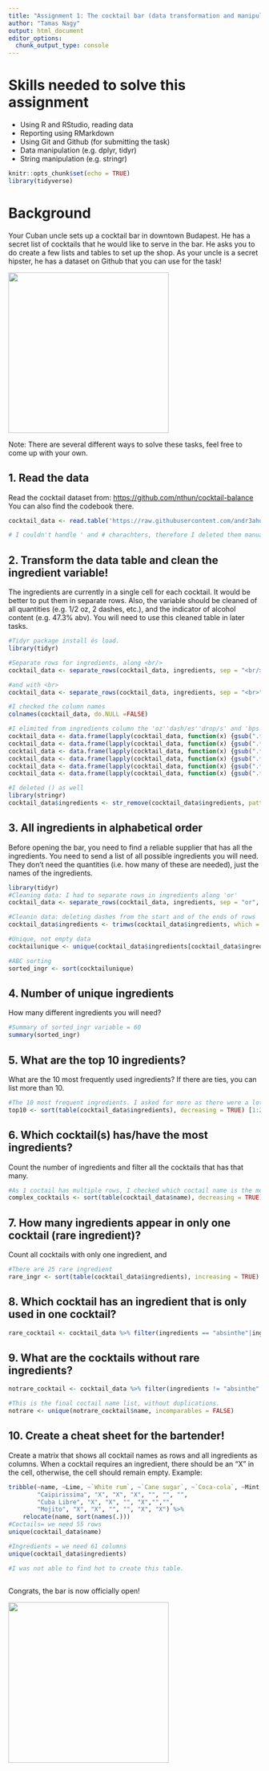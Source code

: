 ```yaml
---
title: "Assignment 1: The cocktail bar (data transformation and manipulation)"
author: "Tamas Nagy"
output: html_document
editor_options: 
  chunk_output_type: console
---
```


# Skills needed to solve this assignment

-   Using R and RStudio, reading data
-   Reporting using RMarkdown
-   Using Git and Github (for submitting the task)
-   Data manipulation (e.g. dplyr, tidyr)
-   String manipulation (e.g. stringr)

```r
knitr::opts_chunk$set(echo = TRUE)
library(tidyverse)
```

# Background

Your Cuban uncle sets up a cocktail bar in downtown Budapest. He has a secret list of cocktails that he would like to serve in the bar. He asks you to do create a few lists and tables to set up the shop. As your uncle is a secret hipster, he has a dataset on Github that you can use for the task!

![](https://media1.tenor.com/images/57a519cffd0ad4693be3b9c94b211540/tenor.gif?itemid=5195211){width="320"}

Note: There are several different ways to solve these tasks, feel free to come up with your own.

## 1. Read the data

Read the cocktail dataset from: <https://github.com/nthun/cocktail-balance> You can also find the codebook there.

```r
cocktail_data <- read.table('https://raw.githubusercontent.com/andr3ahor/r_data_analysis_2122_fall/master/data/cocktail_data.tsv', header = TRUE, sep = "\t")

# I couldn't handle ' and # charachters, therefore I deleted them manually from the original file.
```

## 2. Transform the data table and clean the ingredient variable!

The ingredients are currently in a single cell for each cocktail. It would be better to put them in separate rows. Also, the variable should be cleaned of all quantities (e.g. 1/2 oz, 2 dashes, etc.), and the indicator of alcohol content (e.g. 47.3% abv). You will need to use this cleaned table in later tasks.

```r
#Tidyr package install és load.
library(tidyr)

#Separate rows for ingredients, along <br/> 
cocktail_data <- separate_rows(cocktail_data, ingredients, sep = "<br/>", convert = FALSE)

#and with <br> 
cocktail_data <- separate_rows(cocktail_data, ingredients, sep = "<br>", convert = FALSE) 

#I checked the column names
colnames(cocktail_data, do.NULL =FALSE)

#I elimited from ingredients column the 'oz''dash/es''drop/s' and 'bps' 
cocktail_data <- data.frame(lapply(cocktail_data, function(x) {gsub(".*oz ", "", x)}))
cocktail_data <- data.frame(lapply(cocktail_data, function(x) {gsub(".*drop ", "", x)}))
cocktail_data <- data.frame(lapply(cocktail_data, function(x) {gsub(".*drops ", "", x)}))
cocktail_data <- data.frame(lapply(cocktail_data, function(x) {gsub(".*dash ", "", x)}))
cocktail_data <- data.frame(lapply(cocktail_data, function(x) {gsub(".*dashes ", "", x)}))
cocktail_data <- data.frame(lapply(cocktail_data, function(x) {gsub(".*bsp ", "", x)}))

#I deleted () as well
library(stringr)
cocktail_data$ingredients <- str_remove(cocktail_data$ingredients, pattern = "\\(.*")
```

## 3. All ingredients in alphabetical order

Before opening the bar, you need to find a reliable supplier that has all the ingredients. You need to send a list of all possible ingredients you will need. They don't need the quantities (i.e. how many of these are needed), just the names of the ingredients.

```r
library(tidyr)
#Cleaning data: I had to separate rows in ingredients along 'or' 
cocktail_data <- separate_rows(cocktail_data, ingredients, sep = "or", convert = FALSE)

#Cleanin data: deleting dashes from the start and of the ends of rows 
cocktail_data$ingredients <- trimws(cocktail_data$ingredients, which = c("both"))

#Unique, not empty data
cocktailunique <- unique(cocktail_data$ingredients[cocktail_data$ingredients != ""])

#ABC sorting
sorted_ingr <- sort(cocktailunique)


```

## 4. Number of unique ingredients

How many different ingredients you will need?

```r
#Summary of sorted_ingr variable = 60
summary(sorted_ingr)

```

## 5. What are the top 10 ingredients?

What are the 10 most frequently used ingredients? If there are ties, you can list more than 10.

```r
#The 10 most frequent ingredients. I asked for more as there were a lot of ties.
top10 <- sort(table(cocktail_data$ingredients), decreasing = TRUE) [1:25]
```

## 6. Which cocktail(s) has/have the most ingredients?

Count the number of ingredients and filter all the cocktails that has that many.

```r
#As 1 coctail has multiple rows, I checked which coctail name is the most frequent. I found 6 equally frequent name, these have the most ingredients.
complex_cocktails <- sort(table(cocktail_data$name), decreasing = TRUE) [1:6]
```

## 7. How many ingredients appear in only one cocktail (rare ingredient)?

Count all cocktails with only one ingredient, and

```r
#There are 25 rare ingredient 
rare_ingr <- sort(table(cocktail_data$ingredients), increasing = TRUE) [1:28]
```

## 8. Which cocktail has an ingredient that is only used in one cocktail?

```r
rare_cocktail <- cocktail_data %>% filter(ingredients == "absinthe"|ingredients =="Absolut Citron vodka" |ingredients =="agar-clarified grapefruit juice" |ingredients =="Amer Picon" |ingredients =="centrifuge-clarified grapefruit juice" |ingredients == "Cherry Herring" |ingredients =="cranberry juice" |ingredients =="crem de violette" |ingredients =="Demerara syrup" |ingredients =="Dolin dry vermouth" |ingredients =="Drambuie" |ingredients =="Fernet Branca" |ingredients =="heavy cream" |ingredients =="Hellfire bitters" |ingredients =="Lairds Applejack Bottled in Bond" |ingredients =="Old Tom gin" |ingredients =="pisco" |ingredients =="quinine simple syrup" |ingredients =="saline" |ingredients =="simple" |ingredients == "sloe gin" |ingredients =="sugard 80-proof rum" |ingredients =="sugared 100-proof rye" |ingredients =="white crÂŹme de cacao" |ingredients =="white mezcal" |ingredients =="ange juice" |ingredients =="apple brandy" |ingredients =="blanco tequila")
```

## 9. What are the cocktails without rare ingredients?

```r
notrare_cocktail <- cocktail_data %>% filter(ingredients != "absinthe"|ingredients !="Absolut Citron vodka" |ingredients !="agar-clarified grapefruit juice" |ingredients !="Amer Picon" |ingredients !="centrifuge-clarified grapefruit juice" |ingredients != "Cherry Herring" |ingredients !="cranberry juice" |ingredients !="crem de violette" |ingredients !="Demerara syrup" |ingredients !="Dolin dry vermouth" |ingredients !="Drambuie" |ingredients !="Fernet Branca" |ingredients !="heavy cream" |ingredients !="Hellfire bitters" |ingredients !="Lairds Applejack Bottled in Bond" |ingredients !="Old Tom gin" |ingredients !="pisco" |ingredients !="quinine simple syrup" |ingredients !="saline" |ingredients !="simple" |ingredients != "sloe gin" |ingredients !="sugard 80-proof rum" |ingredients !="sugared 100-proof rye" |ingredients !="white crÂŹme de cacao" |ingredients !="white mezcal" |ingredients !="ange juice" |ingredients !="apple brandy" |ingredients !="blanco tequila")

#This is the final coctail name list, without duplications. 
notrare <- unique(notrare_cocktail$name, incomparables = FALSE)
```

## 10. Create a cheat sheet for the bartender!

Create a matrix that shows all cocktail names as rows and all ingredients as columns. When a cocktail requires an ingredient, there should be an "X" in the cell, otherwise, the cell should remain empty. Example:

```r
tribble(~name, ~Lime, ~`White rum`, ~`Cane sugar`, ~`Coca-cola`, ~Mint, ~Soda,
        "Caipirissima", "X", "X", "X", "", "", "",
        "Cuba Libre", "X", "X", "", "X","","",
        "Mojito", "X", "X", "", "", "X", "X") %>% 
    relocate(name, sort(names(.)))
#Coctails= we need 55 rows
unique(cocktail_data$name)

#Ingredients = we need 61 columns
unique(cocktail_data$ingredients)

#I was not able to find hot to create this table.
```

```r

```


Congrats, the bar is now officially open!

![](https://i.pinimg.com/originals/4e/c1/0c/4ec10c9d32b2c7c28b4b638c7f809ec5.gif){width="320"}
